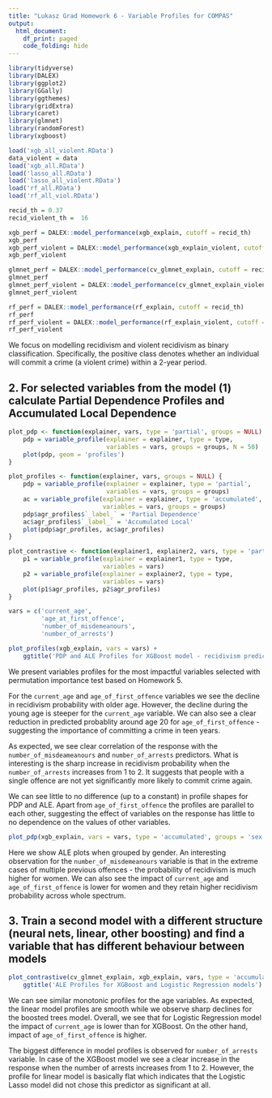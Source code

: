 ```yaml
---
title: "Lukasz Grad Homework 6 - Variable Profiles for COMPAS"
output:
  html_document:
    df_print: paged
    code_folding: hide
---
```


```r
library(tidyverse)
library(DALEX)
library(ggplot2)
library(GGally)
library(ggthemes)
library(gridExtra)
library(caret)
library(glmnet)
library(randomForest)
library(xgboost)
```

```r
load('xgb_all_violent.RData')
data_violent = data
load('xgb_all.RData')
load('lasso_all.RData')
load('lasso_all_violent.RData')
load('rf_all.RData')
load('rf_all_viol.RData')
```

```r
recid_th = 0.37
recid_violent_th =  16

xgb_perf = DALEX::model_performance(xgb_explain, cutoff = recid_th)
xgb_perf
xgb_perf_violent = DALEX::model_performance(xgb_explain_violent, cutoff = recid_violent_th)
xgb_perf_violent

glmnet_perf = DALEX::model_performance(cv_glmnet_explain, cutoff = recid_th)
glmnet_perf
glmnet_perf_violent = DALEX::model_performance(cv_glmnet_explain_violent, cutoff = recid_violent_th)
glmnet_perf_violent

rf_perf = DALEX::model_performance(rf_explain, cutoff = recid_th)
rf_perf
rf_perf_violent = DALEX::model_performance(rf_explain_violent, cutoff = recid_violent_th)
rf_perf_violent
```

We focus on modelling recidivism and violent recidivism as binary classification. Specifically, the positive class denotes whether an individual will commit a crime (a violent crime) within a 2-year period.

## 2. For selected variables from the model (1) calculate Partial Dependence Profiles and Accumulated Local Dependence

```r
plot_pdp <- function(explainer, vars, type = 'partial', groups = NULL) {
    pdp = variable_profile(explainer = explainer, type = type, 
                           variables = vars, groups = groups, N = 50)
    plot(pdp, geom = 'profiles')
}

plot_profiles <- function(explainer, vars, groups = NULL) {
    pdp = variable_profile(explainer = explainer, type = 'partial', 
                           variables = vars, groups = groups)
    ac = variable_profile(explainer = explainer, type = 'accumulated', 
                          variables = vars, groups = groups)
    pdp$agr_profiles$`_label_` = 'Partial Dependence'
    ac$agr_profiles$`_label_` = 'Accumulated Local'
    plot(pdp$agr_profiles, ac$agr_profiles)
}

plot_contrastive <- function(explainer1, explainer2, vars, type = 'partial') {
    p1 = variable_profile(explainer = explainer1, type = type,
                          variables = vars)
    p2 = variable_profile(explainer = explainer2, type = type,
                          variables = vars)
    plot(p1$agr_profiles, p2$agr_profiles)
}
```

```r
vars = c('current_age', 
         'age_at_first_offence',
         'number_of_misdemeanours',
         'number_of_arrests')

plot_profiles(xgb_explain, vars = vars) +
    ggtitle('PDP and ALE Profiles for XGBoost model - recidivism prediction')
```

We present variables profiles for the most impactful variables selected with permutation importance test based on Homework 5.

For the `current_age` and `age_of_first_offence` variables we see the decline in recidivism probability with older age. However, 
the decline during the young age is steeper for the `current_age` variable. We can also see a clear reduction in predicted 
probablity around age $20$ for `age_of_first_offence` - suggesting the importance of committing a crime in teen years.

As expected, we see clear correlation of the response with the `number_of_misdeameanours` and `number_of_arrests` predictors.
What is interesting is the sharp increase in recidivism probability when the `number_of_arrests` increases from $1$ to $2$.
It suggests that people with a single offence are not yet significantly more likely to commit crime again.

We can see little to no difference (up to a constant) in profile shapes for PDP and ALE. Apart from `age_of_first_offence` the
profiles are parallel to each other, suggesting the effect of variables on the response has little to no dependence on the values 
of other variables.

```r
plot_pdp(xgb_explain, vars = vars, type = 'accumulated', groups = 'sex')
```

Here we show ALE plots when grouped by gender. An interesting observation for the `number_of_misdemeanours` variable is that in the
extreme cases of multiple previous offences - the probability of recidivism is much higher for women. We can also see the impact of
`current_age` and `age_of_first_offence` is lower for women and they retain higher recidivism probability across whole spectrum.

## 3. Train a second model with a different structure (neural nets, linear, other boosting) and find a variable that has different behaviour between models

```r
plot_contrastive(cv_glmnet_explain, xgb_explain, vars, type = 'accumulated') +
    ggtitle('ALE Profiles for XGBoost and Logistic Regression models')
```

We can see similar monotonic profiles for the age variables. As expected, the linear model profiles are smooth while we observe sharp declines
for the boosted trees model. Overall, we see that for Logistic Regression model the impact of `current_age` is lower than for XGBoost. 
On the other hand, impact of `age_of_first_offence` is higher. 

The biggest difference in model profiles is observed for `number_of_arrests` variable. In case of the  XGBoost model we see a clear increase
in the response when the number of arrests increases from $1$ to $2$. However, the profile for linear model is basically flat which indicates
that the Logistic Lasso model did not chose this predictor as significant at all.